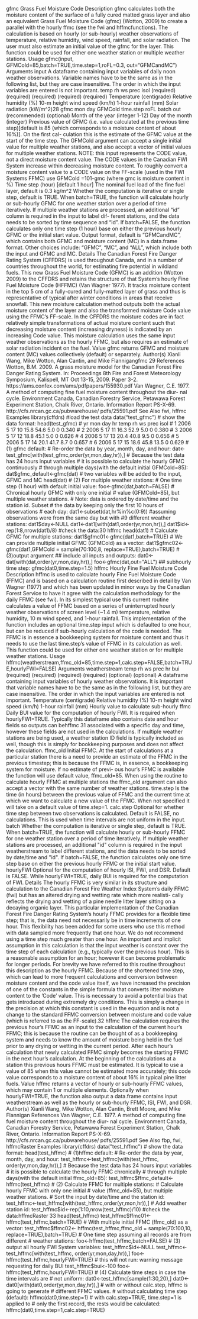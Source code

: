 gfmc
Grass Fuel Moisture Code
Description
gfmc calculates both the moisture content of the surface of a fully cured matted grass layer and also
an equivalent Grass Fuel Moisture Code (gfmc) (Wotton, 2009) to create a parallel with the hourly
ffmc (see the fwi and hffmcfunctions). The calculation is based on hourly (or sub-hourly) weather
observations of temperature, relative humidity, wind speed, rainfall, and solar radiation. The user
must also estimate an initial value of the gfmc for the layer. This function could be used for either
one weather station or multiple weather stations.
Usage
gfmc(input, GFMCold=85,batch=TRUE,time.step=1,roFL=0.3, out="GFMCandMC")
Arguments
input
A dataframe containing input variables of daily noon weather observations.
Variable names have to be the same as in the following list, but they are case
insensitive. The order in which the input variables are entered is not important.
temp
rh
ws
prec
isol
(required)
(required)
(required)
(required)
(required)
Temperature (centigrade)
Relative humidity (%)
10-m height wind speed (km/h)
1-hour rainfall (mm)
Solar radiation (kW/m^2)28
gfmc
mon
day
GFMCold
time.step
roFL
batch
out
(recommended)
(optional)
Month of the year (integer 1-12)
Day of the month (integer)
Previous value of GFMC (i.e. value calculated at the previous time step)[default
is 85 (which corresponds to a moisture content of about 16%)]. On the first cal-
culation this is the estimate of the GFMC value at the start of the time step. The
GFMCold argument can accept a single initial value for multiple weather stations,
and also accept a vector of initial values for multiple weather stations. NOTE:
this input represents the CODE value, not a direct moisture content value. The
CODE values in the Canadian FWI System increase within decreasing moisture
content. To roughly convert a moisture content value to a CODE value on the
FF-scale (used in the FWI Systems FFMC) use GFMCold =101-gmc (where gmc
is moisture content in %)
Time step (hour) [default 1 hour]
The nominal fuel load of the fine fuel layer, default is 0.3 kg/m^2
Whether the computation is iterative or single step, default is TRUE. When
batch=TRUE, the function will calculate hourly or sub-hourly GFMC for one
weather station over a period of time iteratively. If multiple weather stations
are processed, an additional "id" column is required in the input to label dif-
ferent stations, and the data needs to be sorted by time sequence and "id". If
batch=FALSE, the function calculates only one time step (1 hour) base on either
the previous hourly GFMC or the initial start value.
Output format, default is "GFMCandMC", which contains both GFMC and
moisture content (MC) in a data.frame format. Other choices include: "GFMC",
"MC", and "ALL", which include both the input and GFMC and MC.
Details
The Canadian Forest Fire Danger Rating System (CFFDRS) is used throughout Canada, and in
a number of countries throughout the world, for estimating fire potential in wildland fuels. This
new Grass Fuel Moisture Code (GFMC) is an addition (Wotton 2009) to the CFFDRS and retains
the structure of that System’s hourly Fine Fuel Moisture Code (HFFMC) (Van Wagner 1977). It
tracks moisture content in the top 5 cm of a fully-cured and fully-matted layer of grass and thus is
representative of typical after winter conditions in areas that receive snowfall. This new moisture
calculation method outputs both the actual moisture content of the layer and also the transformed
moisture Code value using the FFMC’s FF-scale. In the CFFDRS the moisture codes are in fact
relatively simple transformations of actual moisture content such that decreasing moisture content
(increasing dryness) is indicated by an increasing Code value. This moisture calculation uses the
same input weather observations as the hourly FFMC, but also requires an estimate of solar radiation
incident on the fuel.
Value
gfmc returns GFMC and moisture content (MC) values collectively (default) or separately.
Author(s)
Xianli Wang, Mike Wotton, Alan Cantin, and Mike Flannigangfmc
29
References
Wotton, B.M. 2009. A grass moisture model for the Canadian Forest Fire Danger Rating System.
In: Proceedings 8th Fire and Forest Meteorology Symposium, Kalispell, MT Oct 13-15, 2009.
Paper 3-2. https://ams.confex.com/ams/pdfpapers/155930.pdf
Van Wagner, C.E. 1977. A method of computing fine fuel moisture content throughout the diur-
nal cycle. Environment Canada, Canadian Forestry Service, Petawawa Forest Experiment Station,
Chalk River, Ontario. Information Report PS-X-69. http://cfs.nrcan.gc.ca/pubwarehouse/
pdfs/25591.pdf
See Also
fwi, hffmc
Examples
library(cffdrs)
#load the test data
data("test_gfmc")
# show the data format:
head(test_gfmc)
#
yr mon day hr temp
rh
ws prec isol
# 1 2006
5 17 10 15.8 54.6 5.0
0 0.340
# 2 2006
5 17 11 16.3 52.9 5.0
0 0.380
# 3 2006
5 17 12 18.8 45.1 5.0
0 0.626
# 4 2006
5 17 13 20.4 40.8 9.5
0 0.656
# 5 2006
5 17 14 20.1 41.7 8.7
0 0.657
# 6 2006
5 17 15 18.6 45.8 13.5
0 0.629
# (1) gfmc default:
# Re-order the data by year, month, day, and hour:
dat<-test_gfmc[with(test_gfmc,order(yr,mon,day,hr)),]
# Because the test data has 24 hours input variables
# it is possible to calculate the hourly GFMC continuously
# through multiple days(with the default initial GFMCold=85):
dat$gfmc_default<-gfmc(dat)
# two variables will be added to the input, GFMC and MC
head(dat)
# (2) For multiple weather stations:
# One time step (1 hour) with default initial value:
foo<-gfmc(dat,batch=FALSE)
# Chronical hourly GFMC with only one initial
# value (GFMCold=85), but multiple weather stations.
# Note: data is ordered by date/time and the station id. Subset
# the data by keeping only the first 10 hours of observations
# each day:
dat1<-subset(dat,hr%in%c(0:9))
#assuming observations were from the same day but with
#9 different weather stations:
dat1$day<-NULL
dat1<-dat1[with(dat1,order(yr,mon,hr)),]
dat1$id<-rep(1:8,nrow(dat1)/8)
#check the data:30
hffmc
head(dat1)
# Calculate GFMC for multiple stations:
dat1$gfmc01<-gfmc(dat1,batch=TRUE)
# We can provide multiple initial GFMC (GFMCold) as a vector:
dat1$gfmc02<- gfmc(dat1,GFMCold = sample(70:100,8, replace=TRUE),batch=TRUE)
# (3)output argument
## include all inputs and outputs:
dat0<-dat[with(dat,order(yr,mon,day,hr)),]
foo<-gfmc(dat,out="ALL")
## subhourly time step:
gfmc(dat0,time.step=1.5)
hffmc
Hourly Fine Fuel Moisture Code
Description
hffmc is used to calculate hourly Fine Fuel Moisture Code (FFMC) and is based on a calculation
routine first described in detail by Van Wagner (1977) and which has been updated in minor ways by
the Canadian Forest Service to have it agree with the calculation methodology for the daily FFMC
(see fwi). In its simplest typical use this current routine calculates a value of FFMC based on a
series of uninterrupted hourly weather observations of screen level (~1.4 m) temperature, relative
humidity, 10 m wind speed, and 1-hour rainfall. This implementation of the function includes an
optional time.step input which is defaulted to one hour, but can be reduced if sub-hourly calculation
of the code is needed. The FFMC is in essence a bookkeeping system for moisture content and thus
it needs to use the last time.step’s value of FFMC in its calculation as well. This function could be
used for either one weather station or for multiple weather stations.
Usage
hffmc(weatherstream,ffmc_old=85,time.step=1,calc.step=FALSE,batch=TRUE,hourlyFWI=FALSE)
Arguments
weatherstream
temp
rh
ws
prec
hr
bui
(required)
(required)
(required)
(required)
(optional)
(optional)
A dataframe containing input variables of hourly weather observations. It is
important that variable names have to be the same as in the following list, but
they are case insensitive. The order in which the input variables are entered is
not important.
Temperature (centigrade)
Relative humidity (%)
10-m height wind speed (km/h)
1-hour rainfall (mm)
Hourly value to calculate sub-hourly ffmc
Daily BUI value for the computation of hourly FWI. It is required when hourlyFWI=TRUE.
Typically this dataframe also contains date and hour fields so outputs can behffmc
31
associated with a specific day and time, however these fields are not used in
the calculations. If multiple weather stations are being used, a weather station
ID field is typically included as well, though this is simply for bookkeeping
purposes and does not affect the calculation.
ffmc_old Initial FFMC. At the start of calculations at a particular station there is a need
to provide an estimate of the FFMC in the previous timestep; this is because the
FFMC is, in essence, a bookkeeping system for moisture. If no estimate of previ-
ous hour’s FFMC is available the function will use default value, ffmc_old=85.
When using the routine to calculate hourly FFMC at multiple stations the ffmc_old
argument can also accept a vector with the same number of weather stations.
time.step Is the time (in hours) between the previous value of FFMC and the current time
at which we want to calculate a new value of the FFMC. When not specified it
will take on a default value of time.step=1.
calc.step Optional for whether time step between two observations is calculated. Default
is FALSE, no calculations. This is used when time intervals are not uniform in
the input.
batch Whether the computation is iterative or single step, default is TRUE. When
batch=TRUE, the function will calculate hourly or sub-hourly FFMC for one
weather station over a period of time iteratively. If multiple weather stations are
processed, an additional "id" column is required in the input weatherstream to
label different stations, and the data needs to be sorted by date/time and "id".
If batch=FALSE, the function calculates only one time step base on either the
previous hourly FFMC or the initial start value.
hourlyFWI Optional for the computation of hourly ISI, FWI, and DSR. Default is FALSE.
While hourlyFWI=TRUE, daily BUI is required for the computation of FWI.
Details
The hourly FFMC is very similar in its structure and calculation to the Canadian Forest Fire Weather
Index System’s daily FFMC (fwi) but has an altered drying and wetting rate which more realisti-
cally reflects the drying and wetting of a pine needle litter layer sitting on a decaying organic layer.
This particular implementation of the Canadian Forest Fire Danger Rating System’s hourly FFMC
provides for a flexible time step; that is, the data need not necessarily be in time increments of
one hour. This flexibility has been added for some users who use this method with data sampled
more frequently that one hour. We do not recommend using a time step much greater than one
hour. An important and implicit assumption in this calculation is that the input weather is constant
over the time step of each calculation (e.g., typically over the previous hour). This is a reasonable
assumption for an hour; however it can become problematic for longer periods. For brevity we have
referred to this routine throughout this description as the hourly FFMC.
Because of the shortened time step, which can lead to more frequent calculations and conversion
between moisture content and the code value itself, we have increased the precision of one of the
constants in the simple formula that converts litter moisture content to the ’Code’ value. This is
necessary to avoid a potential bias that gets introduced during extremely dry conditions. This is
simply a change in the precision at which this constant is used in the equation and is not a change
to the standard FFMC conversion between moisture and code value (which is referred to as the
FF-scale).32
hffmc
The calculation requires the previous hour’s FFMC as an input to the calculation of the current
hour’s FFMC; this is because the routine can be thought of as a bookkeeping system and needs to
know the amount of moisture being held in the fuel prior to any drying or wetting in the current
period. After each hour’s calculation that newly calculated FFMC simply becomes the starting
FFMC in the next hour’s calculation. At the beginning of the calculations at a station this previous
hours FFMC must be estimated. It is typical to use a value of 85 when this value cannot be estimated
more accurately; this code value corresponds to a moisture content of about 16% in typical pine litter
fuels.
Value
hffmc returns a vector of hourly or sub-hourly FFMC values, which may contain 1 or multiple
elements. Optionally when hourlyFWI=TRUE, the function also output a data.frame contains input
weatherstream as well as the hourly or sub-hourly FFMC, ISI, FWI, and DSR.
Author(s)
Xianli Wang, Mike Wotton, Alan Cantin, Brett Moore, and Mike Flannigan
References
Van Wagner, C.E. 1977. A method of computing fine fuel moisture content throughout the diur-
nal cycle. Environment Canada, Canadian Forestry Service, Petawawa Forest Experiment Station,
Chalk River, Ontario. Information Report PS-X-69. http://cfs.nrcan.gc.ca/pubwarehouse/
pdfs/25591.pdf
See Also
fbp, fwi, hffmcRaster
Examples
library(cffdrs)
data("test_hffmc")
# show the data format:
head(test_hffmc)
# (1)hffmc default:
# Re-order the data by year, month, day, and hour:
test_hffmc<-test_hffmc[with(test_hffmc, order(yr,mon,day,hr)),]
# Because the test data has 24 hours input variables
# it is possible to calculate the hourly FFMC chronically
# through multiple days(with the default initial ffmc_old=85):
test_hffmc$ffmc_default<-hffmc(test_hffmc)
# (2) Calculate FFMC for multiple stations:
# Calculate hourly FFMC with only one initial
# value (ffmc_old=85), but multiple weather stations.
# Sort the input by date/time and the station id:
test_hffmc<-test_hffmc[with(test_hffmc,order(yr,mon,hr)),]
# Add weather station id:
test_hffmc$id<-rep(1:10,nrow(test_hffmc)/10)
#check the data:hffmcRaster
33
head(test_hffmc)
test_hffmc$ffmc01<-hffmc(test_hffmc,batch=TRUE)
# With multiple initial FFMC (ffmc_old) as a vector:
test_hffmc$ffmc02<- hffmc(test_hffmc,ffmc_old = sample(70:100,10, replace=TRUE),batch=TRUE)
# One time step assuming all records are from different
# weather stations:
foo<-hffmc(test_hffmc,batch=FALSE)
# (3) output all hourly FWI System variables:
test_hffmc$id<-NULL
test_hffmc<-test_hffmc[with(test_hffmc,
order(yr,mon,day,hr)),]
foo<-hffmc(test_hffmc,hourlyFWI=TRUE)
# this will not run: warning message requesting for daily BUI
test_hffmc$bui<-100
foo<-hffmc(test_hffmc,hourlyFWI=TRUE)
# (4) Calculate time steps in case the time intervals are
# not uniform:
dat0<-test_hffmc[sample(1:30,20),]
dat0<-dat0[with(dat0,order(yr,mon,day,hr)),]
# with or without calc.step, hffmc is going to generate
# different FFMC values.
# without calculating time step (default):
hffmc(dat0,time.step=1)
# with calc.step=TRUE, time.step=1 is applied to
# only the first record, the rests would be calculated:
hffmc(dat0,time.step=1,calc.step=TRUE)
